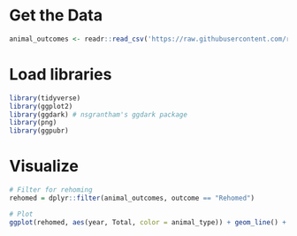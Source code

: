 # Get the Data
```r
animal_outcomes <- readr::read_csv('https://raw.githubusercontent.com/rfordatascience/tidytuesday/master/data/2020/2020-07-21/animal_outcomes.csv')
```

# Load libraries
```r
library(tidyverse)
library(ggplot2)
library(ggdark) # nsgrantham's ggdark package
library(png)
library(ggpubr)
```

# Visualize
```r
# Filter for rehoming
rehomed = dplyr::filter(animal_outcomes, outcome == "Rehomed")

# Plot
ggplot(rehomed, aes(year, Total, color = animal_type)) + geom_line() + dark_theme_gray() + labs(color = 'Animal Type') + labs(color = 'Animal Type', y = 'Number of rehomed animals', x = 'Year', title = 'RSPCA Animal Outcomes')
```